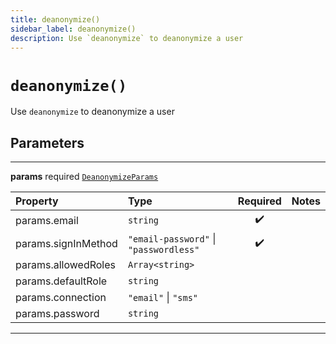 ```yaml
---
title: deanonymize()
sidebar_label: deanonymize()
description: Use `deanonymize` to deanonymize a user
---
```


# `deanonymize()`

Use `deanonymize` to deanonymize a user

## Parameters

---

**params** <span className="optional-status">required</span> [`DeanonymizeParams`](/reference/javascript/auth/types/deanonymize-params)

| Property                                                | Type                                   | Required | Notes |
| :------------------------------------------------------ | :------------------------------------- | :------: | :---- |
| <span className="light-grey">params.</span>email        | `string`                               |    ✔️    |       |
| <span className="light-grey">params.</span>signInMethod | `"email-password"` \| `"passwordless"` |    ✔️    |       |
| <span className="light-grey">params.</span>allowedRoles | `Array<string>`                        |          |       |
| <span className="light-grey">params.</span>defaultRole  | `string`                               |          |       |
| <span className="light-grey">params.</span>connection   | `"email"` \| `"sms"`                   |          |       |
| <span className="light-grey">params.</span>password     | `string`                               |          |       |

---
